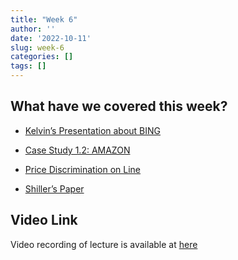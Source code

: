 ```yaml
---
title: "Week 6"
author: ''
date: '2022-10-11'
slug: week-6
categories: []
tags: []
---
```

## What have we covered this week?

- [Kelvin's Presentation about BING](/pdf/Presentation Microsoft Bing_Kelvin.pdf)

- [Case Study 1.2: AMAZON](/pdf/case_study_2.pdf)

- [Price Discrimination on Line](/pdf/PriceDiscriminationOnLine.pdf)

- [Shiller's Paper](/pdf/Shiller - Approximating Purchase Propensities and Reservation Prices from Broad Consumer Tracking.pdf)


## Video Link

Video recording of lecture is available at [here](https://ksu.zoom.us/rec/play/WhJG9Yzh2oHQ0etSPXfP_9PBd0SJbL3rSNYm4_WmrM61gzdfBrTs-dhEGTVDKsVZdLxhblcnY41pi8Mr.KmbLy0ksfxEcI_5k?continueMode=true&_x_zm_rtaid=Y8Wh0dHdRjyZVSG90zjOeQ.1666064580079.e557f76a066d79ec5ead26a407f8c983&_x_zm_rhtaid=893)
